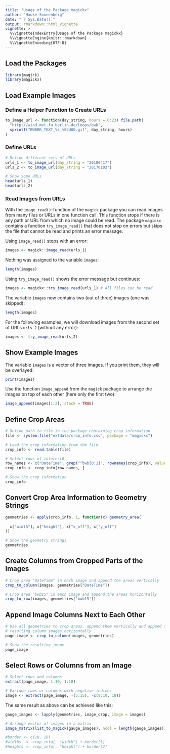 ```yaml
---
title: "Usage of the Package magickx"
author: "Hauke Sonnenberg"
date: "`r Sys.Date()`"
output: rmarkdown::html_vignette
vignette: >
  %\VignetteIndexEntry{Usage of the Package magickx}
  %\VignetteEngine{knitr::rmarkdown}
  %\VignetteEncoding{UTF-8}
---
```


## Load the Packages

```r
library(magick)
library(magickx)
```

## Load Example Images

### Define a Helper Function to Create URLs

```r
to_image_url <- function(day_string, hours = 0:23) file.path(
  "http://wind.met.fu-berlin.de/loops/bwb", 
  sprintf("BWBRR_TEXT_%s_%02d00.gif", day_string, hours)
)
```

### Define URLs

```r
# Define different sets of URLs
urls_1 <- to_image_url(day_string = "20180417")
urls_2 <- to_image_url(day_string = "20170103")

# Show some URLs
head(urls_1)
head(urls_2)
```

### Read Images from URLs

With the `image_read()`-function of the `magick` package you can read images 
from many files or URLs in one function call. This function stops if there is
any path or URL from which no image could be read. The package `magickx` 
contains a function `try_image_read()` that does not stop on errors but skips 
the file that cannot be read and prints an error message. 

Using `image_read()` stops with an error:

```r
images <- magick::image_read(urls_1)
```

Nothing was assigned to the variable `images`:

```r
length(images)
```

Using `try_image_read()` shows the error message but continues:

```r
images <- magickx::try_image_read(urls_1) # All files can be read
```

The variable `images` now contains two (out of three) images (one was skipped):

```r
length(images)
```

For the following examples, we will download images from the second set of URLs
`urls_2` (without any error):

```r
images <- try_image_read(urls_2)
```

## Show Example Images

The variable `images` is a vector of three images. If you print them, they will
be overlayed:

```r
print(images)
```

Use the function `image_append` from the `magick` package to arrange the images
on top of each other (here only the first two):

```r
image_append(images[1:2], stack = TRUE)
```

## Define Crop Areas

```r
# Define path to file in the package containing crop information
file <- system.file("extdata/crop_info.csv", package = "magickx")

# Load the crop information from the file
crop_info <- read.table(file)

# Select rows of interest0
row_names <- c("DateTime", grep("^bwb[0:1]", rownames(crop_info), value = TRUE))
crop_info <- crop_info[row_names, ]

# Show the crop information
crop_info
```

## Convert Crop Area Information to Geometry Strings

```r
geometries <- apply(crop_info, 1, function(x) geometry_area(
  
  x["width"], x["height"], x["x_off"], x["y_off"]
))

# Show the geometry strings
geometries
```

## Create Columns from Cropped Parts of the Images

```r
# Crop area "DateTime" in each image and append the areas vertically
crop_to_column(images, geometries["DateTime"])

# Crop area "bwb15" in each image and append the areas horizontally
crop_to_row(images, geometries["bwb15"])
```

## Append Image Columns Next to Each Other

```r
# Use all geometries to crop areas, append them vertically and append the
# resulting column images horizontally
page_image <- crop_to_column(images, geometries)

# Show the resulting image
page_image
```

## Select Rows or Columns from an Image

```r
# Select rows and columns
extract(page_image, 1:10, 1:10)

# Exclude rows or columns with negative indices
image <- extract(page_image, -(5:15), -c(9:10, 18))
```

The same result as above can be achieved like this:

```r
gauge_images <- lapply(geometries, image_crop, image = images)

# Arrange vector of images in a matrix
image_matrix(list_to_magick(gauge_images), ncol = length(gauge_images))
```

```r
#border <- c(10, 10)
#widths  <- crop_info[, "width"] + border[1]
#heights <- crop_info[, "height"] + border[2]
```

